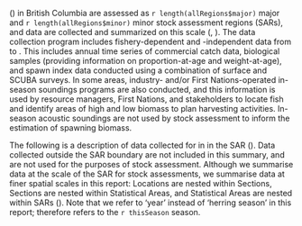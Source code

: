 \fishName{} (\scienceName{}) in British Columbia are assessed as `r length(allRegions$major)` major and `r length(allRegions$minor)` minor stock assessment regions (SARs), and data are collected and summarized on this scale (\autoref{tabRegions}, \autoref{figBC}).
<!-- One difference between major and minor SARs is that only major SARs receive stock assessments. -->
The \fishName{} data collection program includes fishery-dependent and -independent data from \firstYr{} to \thisYr{}.
This includes annual time series of commercial catch data, biological samples (providing information on proportion-at-age and weight-at-age), and spawn index data conducted using a combination of surface and SCUBA surveys.
In some areas, industry- and/or First Nations-operated in-season soundings programs are also conducted, and this information is used by resource managers, First Nations, and stakeholders to locate fish and identify areas of high and low \fishName{} biomass to plan harvesting activities.
In-season acoustic soundings are not used by stock assessment to inform the estimation of spawning biomass.

The following is a description of data collected for \fishName{} in \thisYr{} in the \regionName{} \regionType{} SAR (\autoref{figRegion}).
Data collected outside the SAR boundary are not included in this summary, and are not used for the purposes of stock assessment.
Although we summarise data at the scale of the SAR for stock assessments, we summarise data at finer spatial scales in this report: Locations are nested within Sections, Sections are nested within Statistical Areas, and Statistical Areas are nested within SARs (\autoref{tabSpatialGroup}).
\iftoggle{spatialGroup}{For the \regionName{} \regionType{} SAR, we use another level of spatial aggregation which we refer to as a 'Group'.}{\unskip}
Note that we refer to 'year' instead of 'herring season' in this report; therefore \thisYr{} refers to the `r thisSeason` \fishName{} season.
